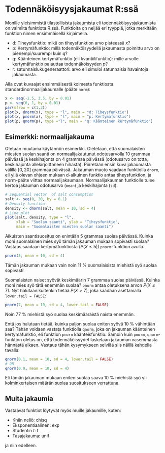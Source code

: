 # Todennäköisyysjakaumat R:ssä {#distributions}

Monille yleisimmistä tilastollisista jakaumista eli todennäköisyysjakaumista on valmiita funktiota R:ssä. Funktioita on neljää eri tyyppiä, jotka merkitään funktion nimen ensimmäisellä kirjaimella.

- d: Tiheysfunktio: mikä on tiheysfunktion arvo pisteessä $x$?
- p: Kertymäfunktio: millä todennäköisyydellä jakaumasta poimittu arvo on pienempi/suurempi kuin $q$?
- q: Käänteinen kertymäfunktio (eli kvantiilifunktio): mille arvolle kertymäfunktio palauttaa todennäköisyyden $p$?
- r: satunnaislukugeneraattori: arvo eli simuloi satunnaisia havaintoja jakaumasta.

Alla ovat kuvaajat ensimmäisestä kolmesta funktiosta standardinormaalijakaumalle (pääte `norm`):

```r
x <- seq(-2.5, 2.5, by = 0.01)
p <- seq(0, 1, by = 0.01)
par(mfrow = c(1,3))
plot(x, dnorm(x), type = "l", main = "d: Tiheysfunktio")
plot(x, pnorm(x), type = "l", main = "p: Kertymäfunktio")
plot(p, qnorm(p), type ="l", main = "q: Käänteinen kertymäfunktio")
```

## Esimerkki: normaalijakauma

Otetaan muutama käytännön esimerkki. Oletetaan, että suomalaisten miesten suolan saanti on normaalijakautunut odotusarvolla 10 grammaa päivässä ja keskihajonta on 4 grammaa päivässä (odotusarvo on totta, keskihajonta allekirjoittaneen hihasta). Piirretään ensin kuva jakaumasta välillä $[0, 20]$ grammaa päivässä. Jakauman muoto saadaan funktiolla `dnorm`, eli yllä olevan ohjeen mukaan d-alkuinen funktio antaa tiheysfunktion, ja norm-pääte viittaa normaalijakaumaan. Normaalijakauman funktiolle tulee kertoa jakauman odotusarvo (`mean`) ja keskihajonta (`sd`).

```r
# Sequential vector  of salt consumption
salt <- seq(0, 20, by = 0.1)
# Density function
density <- dnorm(salt, mean = 10, sd = 4)
# Line plot
plot(salt, density, type = "l",
     xlab = "Suolan saanti", ylab = "Tiheysfunktio",
     main = "Suomalaisten miesten suolan saanti")
```

Aikuisten saantisuositus on enintään 5 grammaa suolaa päivässä. Kuinka moni suomalainen mies syö tämän jakauman mukaan sopivasti suolaa? Vastaus saadaan kertymäfunktiosta ($P(X \leq 5)$) `pnorm`-funktion avulla.

```r
pnorm(5, mean = 10, sd = 4)
```

Tämän jakauman mukaan vain noin 11 % suomalaisista miehistä syö suolaa sopivasti!

Suomalaisten naiset syövät keskimäärin 7 grammaa suolaa päivässä. Kuinka moni mies syö tätä enemmän suolaa? `pnorm` antaa oletuksena arvon $P(X \leq 7)$. Nyt halutaan kuitenkin tietää $P(X > 7)$, joka saadaan asettamalla `lower.tail = FALSE`:

```r
pnorm(7, mean = 10, sd = 4, lower.tail = FALSE)
```

Noin 77 % miehistä syö suolaa keskimääräistä naista enemmän.

Entä jos halutaan tietää, kuinka paljon suolaa eniten syövä 10 % vähintään saa? Tähän voidaan vastata funktiolla `qnorm`, joka on jakauman käänteinen kertymäfunktio, eli funktion  `pnorm` käänteisfunktio. Samoin kuin `pnorm`, `qnorm`-funktion oletus on, että todennäköisyydet lasketaan jakauman vasemmasta hännästä alkaen. Vastaus tähän kysymykseen selviää siis näillä kahdella tavalla:

```r
qnorm(0.1, mean = 10, sd = 4, lower.tail = FALSE)
# OR
qnorm(0.9, mean = 10, sd = 4)
```

Eli tämän jakauman mukaan eniten suolaa saava 10 % miehistä syö yli kolminkertaisen määrän suolaa suositukseen verrattuna.

## Muita jakaumia

Vastaavat funktiot löytyvät myös muille jakaumille, kuten:

- Khiin neliö: chisq
- Eksponentiaalinen: exp
- Studentin $t$: t
- Tasajakauma: unif

ja niin edelleen.
